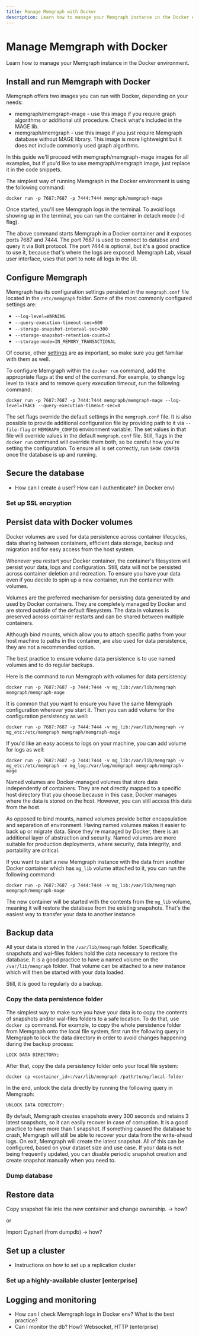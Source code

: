 ```yaml
---
title: Manage Memgraph with Docker
description: Learn how to manage your Memgraph instance in the Docker environment.
---
```


# Manage Memgraph with Docker 

Learn how to manage your Memgraph instance in the Docker environment.

## Install and run Memgraph with Docker

Memgraph offers two images you can run with Docker, depending on your needs:

- memgraph/memgraph-mage - use this image if you require graph algorithms or
  additional util procedure. Check what's included in the MAGE lib.
- memgraph/memgraph - use this image if you just require Memgraph database
  without MAGE library. This image is more lightweight but it does not include
  commonly used graph algorthms.

In this guide we'll proceed with memgraph/memgraph-mage images for all examples,
but if you'd like to use memgraph/memgraph image, just replace it in the code
snippets.

The simplest way of running Memgraph in the Docker environment is using the
following command:

```
docker run -p 7687:7687 -p 7444:7444 memgraph/memgraph-mage
```

Once started, you'll see Memgraph logs in the terminal. To avoid logs showing up
in the terminal, you can run the container in detach mode (-d flag).

The above command starts Memgraph in a Docker container and it exposes ports
7687 and 7444. The port 7687 is used to connect to databse and query it via Bolt
protocol. The port 7444 is optional, but it's a good practice to use it, because
that's where the logs are exposed. Memgraph Lab, visual user interface, uses
that port to note all logs in the UI. 


## Configure Memgraph

Memgraph has its configuration settings persisted in the `memgraph.conf` file
located in the `/etc/memgraph` folder. Some of the most commonly configured
settings are:

- `--log-level=WARNING`
- `--query-execution-timeout-sec=600`
- `--storage-snapshot-interval-sec=300	`
- `--storage-snapshot-retention-count=3`
- `--storage-mode=IN_MEMORY_TRANSACTIONAL`

Of course, other
[settings](/configuration/configuration-settings#list-of-configuration-settings)
are as important, so make sure you get familiar with them as well.

To configure Memgraph within the `docker run` command, add the appropriate flags
at the end of the command. For example, to change log level to `TRACE` and to
remove query execution timeout, run the following command:

```
docker run -p 7687:7687 -p 7444:7444 memgraph/memgraph-mage --log-level=TRACE --query-execution-timeout-sec=0
```

The set flags override the default settings in the `memgraph.conf` file. It is
also possible to provide additional configuration file by providing path to it
via `--file-flag` or `MEMGRAPH_CONFIG` environment variable. The set values in
that file will override values in the default `memgraph.conf` file. Still, flags
in the `docker run` command will override them both, so be careful how you're
setting the configuration. To ensure all is set correctly, run `SHOW CONFIG`
once the database is up and running.

## Secure the database

- How can I create a user? How can I authenticate? (in Docker env)

### Set up SSL encryption

## Persist data with Docker volumes

Docker volumes are used for data persistence across container lifecycles, data
sharing between containers, efficient data storage, backup and migration and for
easy access from the host system. 

Whenever you restart your Docker container, the container's filesystem will
persist your data, logs and configuration. Still, data will not be persisted
across container deletion and recreation. To ensure you have your data even if
you decide to spin up a new container, run the container with volumes. 

Volumes are the preferred mechanism for persisting data generated by and used by
Docker containers. They are completely managed by Docker and are stored outside
of the default filesystem. The data in volumes is preserved across container
restarts and can be shared between multiple containers.

Although bind mounts, which allow you to attach specific paths from your host
machine to paths in the container, are also used for data persistence, they are
not a recommended option.

The best practice to ensure volume data persistence is to use named volumes and
to do regular backups.

Here is the command to run Memgraph with volumes for data persistency:

```
docker run -p 7687:7687 -p 7444:7444 -v mg_lib:/var/lib/memgraph memgraph/memgraph-mage
```

It is common that you want to ensure you have the same Memgraph configuration
wherever you start it. Then you can add volume for the configuration persistency
as well:

```
docker run -p 7687:7687 -p 7444:7444 -v mg_lib:/var/lib/memgraph -v mg_etc:/etc/memgraph memgraph/memgraph-mage
```

If you'd like an easy access to logs on your machine, you can add volume for logs as well:

```
docker run -p 7687:7687 -p 7444:7444 -v mg_lib:/var/lib/memgraph -v mg_etc:/etc/memgraph -v mg_log:/var/log/memgraph memgraph/memgraph-mage
```

Named volumes are Docker-managed volumes that store data independently of
containers. They are not directly mapped to a specific host directory that you
choose because in this case, Docker manages where the data is stored on the
host. However, you can still access this data from the host.

As opposed to bind mounts, named volumes provide better encapsulation and
separation of environment. Having named volumes makes it easier to back up or
migrate data. Since they're managed by Docker, there is an additional layer of
abstraction and security. Named volumes are more suitable for production
deployments, where security, data integrity, and portability are critical. 


If you want to start a new Memgraph instance with the data from another Docker
container which has `mg_lib` volume attached to it, you can run the following
command:

```
docker run -p 7687:7687 -p 7444:7444 -v mg_lib:/var/lib/memgraph memgraph/memgraph-mage
```

The new container will be started with the contents from the `mg_lib` volume,
meaning it will restore the database from the existing snapshots. That's the
easiest way to transfer your data to another instance.


## Backup data

All your data is stored in the `/var/lib/memgraph` folder. Specifically,
snapshots and wal-files folders hold the data necessary to restore the database.
It is a good practice to have a named volume on the `/var/lib/memgraph` folder.
That volume can be attached to a new instance which will then be started with
your data loaded.

Still, it is good to regularly do a backup.


### Copy the data persistence folder 

The simplest way to make sure you have your data is to copy the contents of
snapshots and/or wal-files folders to a safe location. To do that, use `docker
cp` command. For example, to copy the whole persistence folder from Memgraph
onto the local file system, first run the following query in Memgraph to lock
the data directory in order to avoid changes happening during the backup process:

```
LOCK DATA DIRECTORY;
```

After that, copy the data persistency folder onto your local file system:

```
docker cp <container_id>:/var/lib/memgraph /path/to/my/local-folder
```

In the end, unlock the data directly by running the following query in Memgraph:

```
UNLOCK DATA DIRECTORY;
```

By default, Memgraph creates snapshots every 300 seconds and retains 3 latest
snapshots, so it can easily recover in case of corruption. It is a good practice
to have more than 1 snapshot. If something caused the database to crash,
Memgraph will still be able to recover your data from the write-ahead logs. On
exit, Memgraph will create the latest snapshot. All of this can be configured,
based on your dataset size and use case. If your data is not being frequently
updated, you can disable periodic snapshot creation and create snapshot manually
when you need to.

### Dump database

## Restore data

Copy snapshot file into the new container and change ownership. -> how?


or

Import Cypherl (from dumpdb) -> how?


## Set up a cluster

- Instructions on how to set up a replication cluster

### Set up a highly-available cluster [enterprise]

## Logging and monitoring

- How can I check Memgraph logs in Docker env? What is the best practice?
- Can I monitor the db? How? Websocket, HTTP (enterprise)
